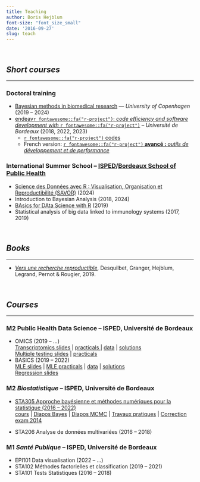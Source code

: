 ```yaml
---
title: Teaching
author: Boris Hejblum
font-size: "font_size_small"
date: '2016-09-27'
slug: teach
---
```



</br>

## *Short courses*

***

### Doctoral training

 * [Bayesian methods in biomedical research](https://bayesbiomed.borishejblum.science) --- *University of Copenhagen* (2019 -- 2024)
 * [endeav`r fontawesome::fa("r-project")`: *code efficiency and software development with* `r fontawesome::fa("r-project")`](https://endeavr.borishejblum.science) -- *Université de Bordeaux* (2018, 2022, 2023)  
    + [`r fontawesome::fa("r-project")` codes](https://github.com/borishejblum/mypkgr/archive/refs/tags/v2022.tar.gz)
    + French version: [`r fontawesome::fa("r-project")` **avancé :** *outils de développement et de performance*](https://r-dev-perf.borishejblum.science)

### International Summer School -- [ISPED](http://www.isped.u-bordeaux.fr/Formation/Ecoled%C3%A9t%C3%A9.aspx)/[Bordeaux School of Public Health](http://bss-publichealth.u-bordeaux.fr/en/Program/Course-n-1-Statistical-analysis-of-big-data-linked-to-immunology-systems/r742.html)
  
  * [Science des Données avec R : Visualisation, Organisation et Reproductibilité (SAVOR)](/teaching/savor) (2024)
  * Introduction to Bayesian Analysis (2018, 2024)
  * [BAsics for DAta Science with R](/teaching/badas) (2019)
  * Statistical analysis of big data linked to immunology systems (2017, 2019)



</br>

## *Books*

***

  * [*Vers une recherche reproductible*](https://rr-france.github.io/bookrr/), Desquilbet, Granger, Hejblum, Legrand, Pernot & Rougier, 2019.
  


</br>

## *Courses*

***

### M2 Public Health Data Science -- ISPED, Université de Bordeaux
  
  * OMICS (2019 -- ...)  
   [Transcriptomics slides](/files/transcriptomics-eur/TranscriptomicsData.pdf) | <a href="/html/m2phds-omics/transcriptomics_M2PHDS_OMICS_practicals.html" target="_blank"> practicals </a> | [data](/files/transcriptomics-eur/SinghaniaTB_data.Rdata) | <a href="/html/m2phds-omics/transcriptomics_M2PHDS_OMICS_practicals_solutions.html" target="_blank">solutions </a>  
   [Multiple testing slides](/files/transcriptomics-eur/MultiTests_Slides.pdf) | <a href="/html/m2phds-omics/multitests_M2PHDS_OMICS_practicals.html" target="_blank"> practicals </a>
  * BASICS (2019 -- 2022)  
  <a href="/html/m2phds-basics/biostatistics_basics_MLEslides.html" target="_blank">MLE slides</a> | <a href="/html/m2phds-basics/biostatistics_basics_MLEpracticals.html" target="_blank">MLE practicals</a> | [data](/files/birthweight_data.txt) | <a href="/html/m2phds-basics/biostatistics_basics_MLEpracticals_solutions.html" target="_blank">solutions</a>  
  <a href="/html/m2phds-basics/biostatistics_basics_REGslides.html" target="_blank">Regression slides</a> 
   

### M2 *Biostatistique* -- ISPED, Université de Bordeaux

  * [STA305 Approche bayésienne et méthodes numériques pour la statistique (2016 -- 2022)](https://sta305bayes.borishejblum.science)  
  <a href="/files/STA305cours_etud.pdf" target="_blank">cours</a> | <a href="/files/STA305slides_Bayes.pdf" target="_blank">Diapos Bayes</a> | <a href="/files/STA305slides_MCMC.pdf" target="_blank">Diapos MCMC</a> | <a href="/html/STA305/STA305_TP_enonce.html" target="_blank">Travaux pratiques</a> <!-- - <a href="/html/STA305/STA305_TP_correction.html" target="_blank">correction</a> -->| <a href="/files/ExamBayes_20132014_ALL_COR.pdf" target="_blank">Correction exam 2014</a>
  
  * STA206 Analyse de données multivariées (2016 -- 2018)


### M1 *Santé Publique* -- ISPED, Université de Bordeaux

  * EPI101 Data visualisation (2022 -- ...)
  * STA102 Méthodes factorielles et classification (2019 -- 2021)
  * STA101 Tests Statistiques (2016 -- 2018)


